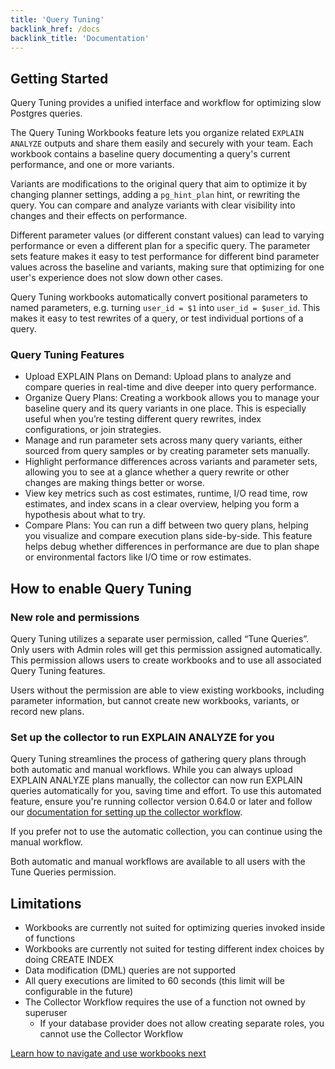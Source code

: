 ```yaml
---
title: 'Query Tuning'
backlink_href: /docs
backlink_title: 'Documentation'
---
```



<DocsBetaFeature feature="Query Tuning" />

## Getting Started

Query Tuning provides a unified interface and workflow for optimizing slow Postgres queries.

The Query Tuning Workbooks feature lets you organize related `EXPLAIN ANALYZE`
outputs and share them easily and securely with your team. Each workbook contains a
baseline query documenting a query's current performance, and one or more variants.

Variants are modifications to the original query that aim to optimize it by changing planner
settings, adding a `pg_hint_plan` hint, or rewriting the query. You can compare and analyze
variants with clear visibility into changes and their effects on performance.

Different parameter values (or different constant values) can lead to varying performance or even a different plan for a specific query.
The parameter sets feature makes it easy to test performance for different bind parameter values
across the baseline and variants, making sure that optimizing for one user's experience does not
slow down other cases.

Query Tuning workbooks automatically convert positional parameters to named parameters, e.g. turning
`user_id = $1` into `user_id = $user_id`. This makes it easy to test rewrites of a query, or test
individual portions of a query.

### Query Tuning Features

* Upload EXPLAIN Plans on Demand: Upload plans to analyze and compare queries
  in real-time and dive deeper into query performance.
* Organize Query Plans: Creating a workbook allows you to manage your baseline query and
  its query variants in one place. This is especially useful when you’re testing different
  query rewrites, index configurations, or join strategies.
* Manage and run parameter sets across many query variants, either sourced from query
  samples or by creating parameter sets manually.
* Highlight performance differences across variants and parameter sets, allowing you to
  see at a glance whether a query rewrite or other changes are making things better or worse.
* View key metrics such as cost estimates, runtime, I/O read time, row estimates, and index scans
  in a clear overview, helping you form a hypothesis about what to try.
* Compare Plans: You can run a diff between two query plans, helping you visualize and compare
  execution plans side-by-side. This feature helps debug whether differences in performance
  are due to plan shape or environmental factors like I/O time or row estimates. 

## How to enable Query Tuning

### New role and permissions

Query Tuning utilizes a separate user permission, called “Tune Queries”. Only users with
Admin roles will get this permission assigned automatically. This permission allows
users to create workbooks and to use all associated Query Tuning features.

Users without the permission are able to view existing workbooks, including parameter
information, but cannot create new workbooks, variants, or record new plans.

### Set up the collector to run EXPLAIN ANALYZE for you

Query Tuning streamlines the process of gathering query plans through both automatic and
manual workflows. While you can always upload EXPLAIN ANALYZE plans manually, the collector
can now run EXPLAIN queries automatically for you, saving time and effort. To use this
automated feature, ensure you're running collector version 0.64.0 or later and follow our
[documentation for setting up the collector workflow](collector-workflow).

If you prefer not to use the automatic collection, you can continue using the manual workflow.

Both automatic and manual workflows are available to all users with the Tune Queries permission.

## Limitations

* Workbooks are currently not suited for optimizing queries invoked inside of functions
* Workbooks are currently not suited for testing different index choices by doing CREATE INDEX
* Data modification (DML) queries are not supported
* All query executions are limited to 60 seconds (this limit will be configurable in the future)
* The Collector Workflow requires the use of a function not owned by superuser
  * If your database provider does not allow creating separate roles, you cannot use the Collector Workflow

[Learn how to navigate and use workbooks next](how-to-use-workbooks)
